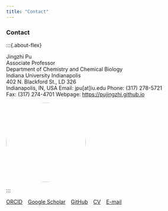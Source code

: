 ```yaml
---
title: "Contact"
---
```


### Contact ###

:::{.about-flex}

<div>
Jingzhi Pu  
Associate Professor  
Department of Chemistry and Chemical Biology  
Indiana University Indianapolis  
402 N. Blackford St., LD 326  
Indianapolis, IN, USA
Email: jpu[at]iu.edu 
Phone: (317) 278-5721  
Fax: (317) 274-4701
Webpage: [https://pujingzhi.github.io](https://pujingzhi.github.io) 
<div>

<div>
![](files/jpu_photo.png){width="215px" style="border-radius:50%; margin-right:20px;"}
</div>

:::

[ORCID](https://orcid.org/0000-0002-3042-335X) &ensp; [Google Scholar](https://scholar.google.com/citations?user=RlYang0AAAAJ&hl=en) &ensp; [GitHub](https://github.com/pujingzhi) &ensp; [CV](./files/JPu-CV.pdf) &ensp; [E-mail](mailto:jpu@iu.edu)
